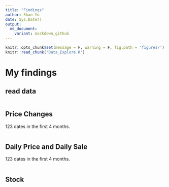 ```yaml
---
title: "Findings"
author: Shan Yu
date: Sys.Date()
output:
  md_document:
    variant: markdown_github
---
```


```r
knitr::opts_chunk$set(message = F, warning = F, fig.path = 'figures/')
knitr::read_chunk('Data_Explore.R')
```

# My findings 

## read data
```r
```

## Price Changes
123 dates in the first 4 months. 
```r
```

## Daily Price and Daily Sale
123 dates in the first 4 months. 
```r
```

## Stock
```r
```